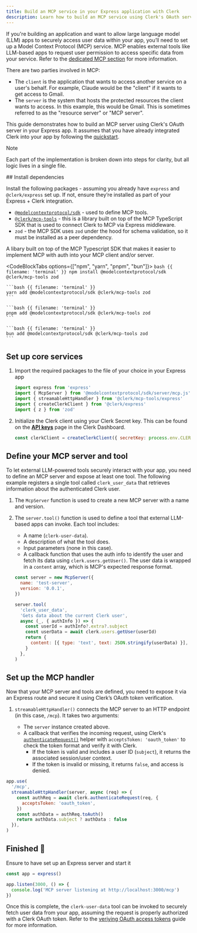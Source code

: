 ```yaml
---
title: Build an MCP service in your Express application with Clerk
description: Learn how to build an MCP service using Clerk's OAuth server in your Express application.
---
```


If you're building an application and want to allow large language model (LLM) apps to securely access user data within your app, you’ll need to set up a Model Context Protocol (MCP) service. MCP enables external tools like LLM-based apps to request user permission to access specific data from your service. Refer to the [dedicated MCP section](/docs/oauth/how-clerk-implements-oauth#building-a-model-context-protocol-mcp-service-using-clerk-s-o-auth-server) for more information.

There are two parties involved in MCP:

- The `client` is the application that wants to access another service on a user's behalf. For example, Claude would be the "client" if it wants to get access to Gmail.
- The `server` is the system that hosts the protected resources the client wants to access. In this example, this would be Gmail. This is sometimes referred to as the "resource server" or "MCP server".

This guide demonstrates how to build an MCP server using Clerk's OAuth server in your Express app. It assumes that you have already integrated Clerk into your app by following the [quickstart](/docs/quickstarts/express).

> [!NOTE]
> Each part of the implementation is broken down into steps for clarity, but all logic lives in a single file.

<Steps>
  ## Install dependencies

  Install the following packages - assuming you already have `express` and `@clerk/express` set up. If not, ensure they’re installed as part of your Express + Clerk integration.

  - [`@modelcontextprotocol/sdk`](https://github.com/modelcontextprotocol/typescript-sdk) - used to define MCP tools.
  - [`@clerk/mcp-tools`](https://github.com/clerk/mcp-tools) - this is a library built on top of the MCP TypeScript SDK that is used to connect Clerk to MCP via Express middleware.
  - `zod` - the MCP SDK uses `zod` under the hood for schema validation, so it must be installed as a peer dependency.

  A libary built on top of the MCP Typescript SDK that makes it easier to implement MCP with auth into your MCP client and/or server.

  <CodeBlockTabs options={["npm", "yarn", "pnpm", "bun"]}>
    ```bash {{ filename: 'terminal' }}
    npm install @modelcontextprotocol/sdk @clerk/mcp-tools zod
    ```

    ```bash {{ filename: 'terminal' }}
    yarn add @modelcontextprotocol/sdk @clerk/mcp-tools zod
    ```

    ```bash {{ filename: 'terminal' }}
    pnpm add @modelcontextprotocol/sdk @clerk/mcp-tools zod
    ```

    ```bash {{ filename: 'terminal' }}
    bun add @modelcontextprotocol/sdk @clerk/mcp-tools zod
    ```
  </CodeBlockTabs>

  ## Set up core services

  1. Import the required packages to the file of your choice in your Express app

     ```js
     import express from 'express'
     import { McpServer } from '@modelcontextprotocol/sdk/server/mcp.js'
     import { streamableHttpHandler } from '@clerk/mcp-tools/express'
     import { createClerkClient } from '@clerk/express'
     import { z } from 'zod'
     ```

  1. Initialize the Clerk client using your Clerk Secret key. This can be found on the [**API keys**](https://dashboard.clerk.com/last-active?path=api-keys) page in the Clerk Dashboard.

     ```js
     const clerkClient = createClerkClient({ secretKey: process.env.CLERK_SECRET })
     ```

  ## Define your MCP server and tool

  To let external LLM-powered tools securely interact with your app, you need to define an MCP server and expose at least one tool. The following example registers a single tool called `clerk_user_data` that retrieves information about the authenticated Clerk user.

  1. The `McpServer` function is used to create a new MCP server with a name and version.
  1. The `server.tool()` function is used to define a tool that external LLM-based apps can invoke. Each tool includes:

     - A name (`clerk-user-data`).
     - A description of what the tool does.
     - Input parameters (none in this case).
     - A callback function that uses the auth info to identify the user and fetch its data using `clerk.users.getUser()`. The user data is wrapped in a `content` array, which is MCP's expected response format.

     ```js
     const server = new McpServer({
       name: 'test-server',
       version: '0.0.1',
     })

     server.tool(
       'clerk_user_data',
       'Gets data about the current Clerk user',
       async (_, { authInfo }) => {
         const userId = authInfo?.extra?.subject
         const userData = await clerk.users.getUser(userId)
         return {
           content: [{ type: 'text', text: JSON.stringify(userData) }],
         }
       },
     )
     ```

  ## Set up the MCP handler

  Now that your MCP server and tools are defined, you need to expose it via an Express route and secure it using Clerk’s OAuth token verification.

  1. `streamableHttpHandler()` connects the MCP server to an HTTP endpoint (in this case, `/mcp`). It takes two arguments:

     - The `server` instance created above.
     - A callback that verifies the incoming request, using Clerk's [`authenticateRequest()`](/docs/references/backend/authenticate-request) helper with `acceptsToken: 'oauth_token'` to check the token format and verify it with Clerk.
       - If the token is valid and includes a user ID (`subject`), it returns the associated session/user context.
       - If the token is invalid or missing, it returns `false`, and access is denied.

  ```js
  app.use(
    '/mcp',
    streamableHttpHandler(server, async (req) => {
      const authReq = await clerk.authenticateRequest(req, {
        acceptsToken: 'oauth_token',
      })
      const authData = authReq.toAuth()
      return authData.subject ? authData : false
    }),
  )
  ```

  ## Finished 🎉

  Ensure to have set up an Express server and start it

  ```js
  const app = express()

  app.listen(3000, () => {
    console.log('MCP server listening at http://localhost:3000/mcp')
  })
  ```

  Once this is complete, the `clerk-user-data` tool can be invoked to securely fetch user data from your app, assuming the request is properly authorized with a Clerk OAuth token. Refer to the [veriying OAuth access tokens](/docs/oauth/oauth-verify-tokens) guide for more information.
</Steps>
